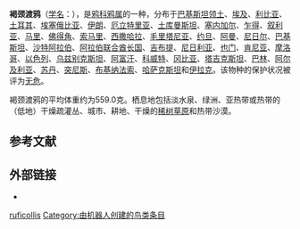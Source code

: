 {{Speciesbox
| image = Brown-necked Raven (Corvus ruficollis).jpg
| status = LC 
| status_system = IUCN3.1
| taxon = Corvus ruficollis
| authority = [[勒内-普里梅韦勒·莱松|Lesson]], 1831
| range_map = Corvus ruficollis map.jpg
}}

'''褐颈渡鸦'''（[[学名|学名]]：{{lang|la|''Corvus ruficollis''}}），是[[鸦科|鸦科]][[鸦属|鸦属]]的一种，分布于[[巴基斯坦领土|巴基斯坦领土]]、[[埃及|埃及]]、[[利比亚|利比亚]]、[[土耳其|土耳其]]、[[埃塞俄比亚|埃塞俄比亚]]、[[伊朗|伊朗]]、[[厄立特里亚|厄立特里亚]]、[[土库曼斯坦|土库曼斯坦]]、[[塞内加尔|塞内加尔]]、[[乍得|乍得]]、[[叙利亚|叙利亚]]、[[马里|马里]]、[[佛得角|佛得角]]、[[索马里|索马里]]、[[西撒哈拉|西撒哈拉]]、[[毛里塔尼亚|毛里塔尼亚]]、[[约旦|约旦]]、[[阿曼|阿曼]]、[[尼日尔|尼日尔]]、[[巴基斯坦|巴基斯坦]]、[[沙特阿拉伯|沙特阿拉伯]]、[[阿拉伯联合酋长国|阿拉伯联合酋长国]]、[[吉布提|吉布提]]、[[尼日利亚|尼日利亚]]、[[也门|也门]]、[[肯尼亚|肯尼亚]]、[[摩洛哥|摩洛哥]]、[[以色列|以色列]]、[[乌兹别克斯坦|乌兹别克斯坦]]、[[阿富汗|阿富汗]]、[[科威特|科威特]]、[[冈比亚|冈比亚]]、[[塔吉克斯坦|塔吉克斯坦]]、[[巴林|巴林]]、[[阿尔及利亚|阿尔及利亚]]、[[苏丹|苏丹]]、[[突尼斯|突尼斯]]、[[布基纳法索|布基纳法索]]、[[哈萨克斯坦|哈萨克斯坦]]和[[伊拉克|伊拉克]]。该物种的保护状况被评为[[无危|无危]]。{{r|BirdLife}}

褐颈渡鸦的平均体重约为559.0克。栖息地包括淡水泉、绿洲、亚热带或热带的（低地）干燥疏灌丛、城市、耕地、干燥的[[稀树草原|稀树草原]]和热带沙漠。

== 参考文献 ==
{{reflist|refs=
<ref name="BirdLife">{{cite web|url=http://www.birdlife.org/datazone/speciesfactsheet.php?id=5796&m=0|title=Corvus ruficollis|publisher=[[国际鸟盟|BirdLife.org]]|accessdate=2011-06-27}}</ref>
}}
==外部链接==
*{{commonscat-inline|Corvus ruficollis}}
{{Taxonbar|from=Q420818}}

[[Category:鸦属|ruficollis]]
[[Category:由机器人创建的鸟类条目|Category:由机器人创建的鸟类条目]]